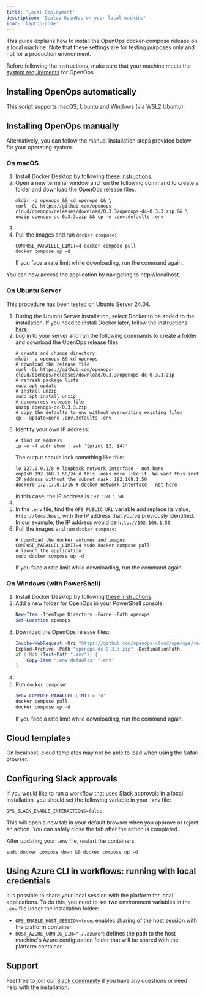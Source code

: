 ```yaml
---
title: 'Local Deployment'
description: 'Deploy OpenOps on your local machine'
icon: 'laptop-code'
---
```



This guide explains how to install the OpenOps docker-compose release on a local machine. Note that these settings are for testing purposes only and not for a production environment.

Before following the instructions, make sure that your machine meets the [system requirements](/getting-started/system-requirements) for OpenOps.

## Installing OpenOps automatically

<AutoInstall/>

This script supports macOS, Ubuntu and Windows (via WSL2 Ubuntu).

## Installing OpenOps manually

Alternatively, you can follow the manual installation steps provided below for your operating system.

### On macOS

1. Install Docker Desktop by following [these instructions](https://docs.docker.com/desktop/setup/install/mac-install/).
2. Open a new terminal window and run the following command to create a folder and download the OpenOps release files:
    ```shell
    mkdir -p openops && cd openops && \
    curl -OL https://github.com/openops-cloud/openops/releases/download/0.3.3/openops-dc-0.3.3.zip && \
    unzip openops-dc-0.3.3.zip && cp -n .env.defaults .env
   ```
3. <UpdateCredentials/>
4. Pull the images and run `docker compose`:
    ```shell
    COMPOSE_PARALLEL_LIMIT=4 docker compose pull
    docker compose up -d
   ```
    If you face a rate limit while downloading, run the command again.

You can now access the application by navigating to http://localhost.

### On Ubuntu Server

<Note>This procedure has been tested on Ubuntu Server 24.04.</Note>

1. During the Ubuntu Server installation, select Docker to be added to the installation. If you need to install Docker later, follow the instructions [here](https://docs.docker.com/engine/install/ubuntu/).
2. Log in to your server and run the following commands to create a folder and download the OpenOps release files:
    ```shell
    # create and change directory
    mkdir -p openops && cd openops
    # download the release file
    curl -OL https://github.com/openops-cloud/openops/releases/download/0.3.3/openops-dc-0.3.3.zip
    # refresh package lists
    sudo apt update
    # install unzip
    sudo apt install unzip
    # decompress release file
    unzip openops-dc-0.3.3.zip
    # copy the defaults to env without overwriting existing files
    cp --update=none .env.defaults .env
    ```
3. Identify your own IP address:
    ```shell
    # find IP address
    ip -o -4 addr show | awk '{print $2, $4}'
    ```
    The output should look something like this:
    ```shell
    lo 127.0.0.1/8 # loopback network interface - not here
    enp1s0 192.168.1.50/24 # this looks more like it. We want this inet IP address without the subnet mask: 192.168.1.50
    docker0 172.17.0.1/16 # docker network interface - not here
    ```
    In this case, the IP address is `192.168.1.50`.
4. <UpdateCredentials/>
5. In the `.env` file, find the `OPS_PUBLIC_URL` variable and replace its value, `http://localhost`, with the IP address that you've previously identified. In our example, the IP address would be `http://192.168.1.50`.
6. Pull the images and run `docker compose`:
    ```shell
    # download the docker volumes and images
    COMPOSE_PARALLEL_LIMIT=4 sudo docker compose pull
    # launch the application
    sudo docker compose up -d
   ```
    If you face a rate limit while downloading, run the command again.

### On Windows (with PowerShell)

1. Install Docker Desktop by following [these instructions](https://docs.docker.com/desktop/setup/install/windows-install/).
2. Add a new folder for OpenOps in your PowerShell console:
    ```powershell
   New-Item -ItemType Directory -Force -Path openops
   Set-Location openops
    ```
3. Download the OpenOps release files:
    ```powershell
    Invoke-WebRequest -Uri "https://github.com/openops-cloud/openops/releases/download/0.3.3/openops-dc-0.3.3.zip"
    Expand-Archive -Path "openops-dc-0.3.3.zip" -DestinationPath .
    if (-Not (Test-Path ".env")) {
        Copy-Item ".env.defaults" ".env"
    }
    ```
4. <UpdateCredentials/>
5. Run `docker compose`:
    ```powershell
    $env:COMPOSE_PARALLEL_LIMIT = "4"
    docker compose pull
    docker compose up -d
    ```
    If you face a rate limit while downloading, run the command again.

<UpdateLink/>

## Cloud templates

On localhost, cloud templates may not be able to load when using the Safari browser.

## Configuring Slack approvals

If you would like to run a workflow that uses Slack approvals in a local installation, you should set the following variable in your `.env` file:

```shell
OPS_SLACK_ENABLE_INTERACTIONS=false
```

<Note>This will open a new tab in your default browser when you approve or reject an action. You can safely close the tab after the action is completed.</Note>

After updating your `.env` file, restart the containers:

```shell
sudo docker compose down && docker compose up -d
```

## Using Azure CLI in workflows: running with local credentials

It is possible to share your local session with the platform for local applications.
To do this, you need to set two environment variables in the `.env` file under the installation folder:
* `OPS_ENABLE_HOST_SESSION=true`: enables sharing of the host session with the platform container.
* `HOST_AZURE_CONFIG_DIR="~/.azure"`: defines the path to the host machine's Azure configuration folder that will be shared with the platform container.


## Support

Feel free to join our [Slack community](https://slack.openops.com) if you have any questions or need help with the installation.

